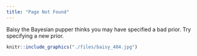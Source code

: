 ```yaml
---
title: "Page Not Found"
---
```


Baisy the Bayesian pupper thinks you may have specified a bad prior. Try specifying a new prior.

```r
knitr::include_graphics("./files/baisy_404.jpg")
```
